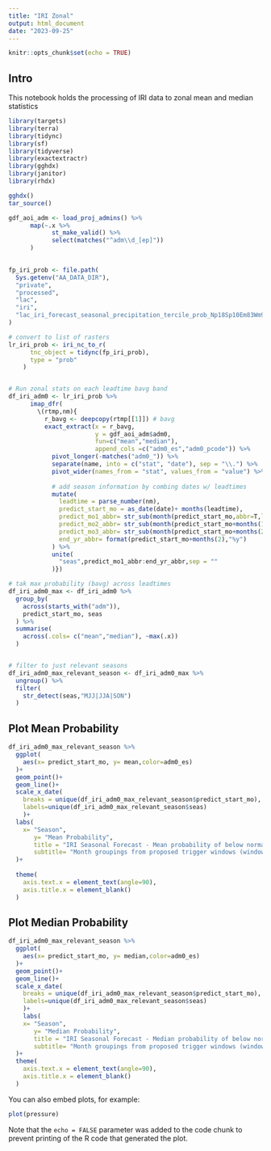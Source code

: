 ```yaml
---
title: "IRI Zonal"
output: html_document
date: "2023-09-25"
---
```


```r
knitr::opts_chunk$set(echo = TRUE)
```

## Intro 

This notebook holds the processing of IRI data to zonal mean and median statistics



```r
library(targets)
library(terra)
library(tidync)
library(sf)
library(tidyverse)
library(exactextractr)
library(gghdx)
library(janitor)
library(rhdx)

gghdx()
tar_source()

gdf_aoi_adm <- load_proj_admins() %>% 
      map(~.x %>% 
            st_make_valid() %>% 
            select(matches("^adm\\d_[ep]"))
      )
  

fp_iri_prob <- file.path(
  Sys.getenv("AA_DATA_DIR"),
  "private",
  "processed",
  "lac",
  "iri",
  "lac_iri_forecast_seasonal_precipitation_tercile_prob_Np18Sp10Em83Wm93.nc"
) 
```




```r
# convert to list of rasters
lr_iri_prob <- iri_nc_to_r(
      tnc_object = tidync(fp_iri_prob),
      type = "prob"
    ) 


# Run zonal stats on each leadtime bavg band 
df_iri_adm0 <- lr_iri_prob %>% 
      imap_dfr(
        \(rtmp,nm){
          r_bavg <- deepcopy(rtmp[[1]]) # bavg
          exact_extract(x = r_bavg,
                        y = gdf_aoi_adm$adm0,
                        fun=c("mean","median"),
                        append_cols =c("adm0_es","adm0_pcode")) %>% 
            pivot_longer(-matches("adm0_")) %>%
            separate(name, into = c("stat", "date"), sep = "\\.") %>%
            pivot_wider(names_from = "stat", values_from = "value") %>%
            
            # add season information by combing dates w/ leadtimes
            mutate(
              leadtime = parse_number(nm),
              predict_start_mo = as_date(date)+ months(leadtime),
              predict_mo1_abbr= str_sub(month(predict_start_mo,abbr=T,label=T),start=1,end=1),
              predict_mo2_abbr= str_sub(month(predict_start_mo+months(1),abbr=T,label=T),start=1,end=1),
              predict_mo3_abbr= str_sub(month(predict_start_mo+months(2),abbr=T,label=T),start=1,end=1),
              end_yr_abbr= format(predict_start_mo+months(2),"%y")
            ) %>% 
            unite(
              "seas",predict_mo1_abbr:end_yr_abbr,sep = ""
            )})
```



```r

# tak max probability (bavg) across leadtimes
df_iri_adm0_max <- df_iri_adm0 %>% 
  group_by(
    across(starts_with("adm")), 
    predict_start_mo, seas
  ) %>% 
  summarise(
    across(.cols= c("mean","median"), ~max(.x))
  ) 


# filter to just relevant seasons
df_iri_adm0_max_relevant_season <- df_iri_adm0_max %>% 
  ungroup() %>% 
  filter(
    str_detect(seas,"MJJ|JJA|SON")
  ) 

```

## Plot Mean Probability

```r
df_iri_adm0_max_relevant_season %>% 
  ggplot(
    aes(x= predict_start_mo, y= mean,color=adm0_es)
  )+
  geom_point()+
  geom_line()+
  scale_x_date(
    breaks = unique(df_iri_adm0_max_relevant_season$predict_start_mo),
    labels=unique(df_iri_adm0_max_relevant_season$seas)
    )+
  labs(
    x= "Season",
       y= "Mean Probability",
       title = "IRI Seasonal Forecast - Mean probability of below normal forecast per country",
       subtitle= "Month groupings from proposed trigger windows (window 1: MJJ, window 2: JJA, window 3: SON)"
  )+
  
  theme(
    axis.text.x = element_text(angle=90),
    axis.title.x = element_blank()
  )


```

## Plot Median Probability

```r
df_iri_adm0_max_relevant_season %>% 
  ggplot(
    aes(x= predict_start_mo, y= median,color=adm0_es)
  )+
  geom_point()+
  geom_line()+
  scale_x_date(
    breaks = unique(df_iri_adm0_max_relevant_season$predict_start_mo),
    labels=unique(df_iri_adm0_max_relevant_season$seas)
    )+
    labs(
    x= "Season",
       y= "Median Probability",
       title = "IRI Seasonal Forecast - Median probability of below normal forecast per country",
       subtitle= "Month groupings from proposed trigger windows (window 1: MJJ, window 2: JJA, window 3: SON)"
  )+
  theme(
    axis.text.x = element_text(angle=90),
    axis.title.x = element_blank()
  )


```



You can also embed plots, for example:

```r
plot(pressure)
```

Note that the `echo = FALSE` parameter was added to the code chunk to prevent printing of the R code that generated the plot.
